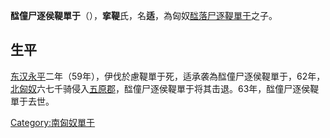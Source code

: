 {{CJK-New-Char|4908|ver=A}}
{{noteTA
|G1=people
|2=zh-hans:单于; zh-hant:單于;
}}
'''䤈僮尸逐侯鞮單于'''（{{bd|？||63年||}}），'''挛鞮'''氏，名'''适'''，為匈奴[[䤈落尸逐鞮單于|䤈落尸逐鞮單于]]之子。

== 生平 ==
[[东汉|东汉]][[永平|永平]]二年（59年），伊伐於慮鞮單于死，适承袭為䤈僮尸逐侯鞮單于，62年，[[北匈奴|北匈奴]]六七千骑侵入[[五原郡|五原郡]]，䤈僮尸逐侯鞮單于将其击退。63年，䤈僮尸逐侯鞮單于去世。

{{start box}}
{{s-before|叔父[[伊伐於慮鞮單于|伊伐於慮鞮單于]]}}
{{s-title|[[南匈奴|南匈奴]][[單于|單于]]|59年─63年}}
{{s-after|堂弟[[丘除車林鞮單于|丘除車林鞮單于]]}}
{{end box}}

{{匈奴單于}}

[[Category:南匈奴單于|Category:南匈奴單于]]


{{bio-stub}}